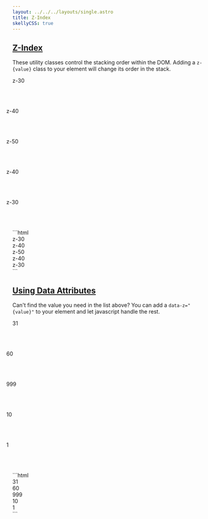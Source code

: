 ```yaml
---
layout: ../../../layouts/single.astro
title: Z-Index
skellyCSS: true
---
```


## [Z-Index](#z-index)

These utility classes control the stacking order within the DOM. Adding a `z-{value}` class to your element will change its order in the stack.

<Classes result="true" >
<Classesrow classname="z-0" result="`z-index: 0`" />
<Classesrow classname="z-10" result="`z-index: 10`" />
<Classesrow classname="z-20" result="`z-index: 20`" />
<Classesrow classname="z-30" result="`z-index: 30`" />
<Classesrow classname="z-40" result="`z-index: 40`" />
<Classesrow classname="z-50" result="`z-index: 50`" />
<Classesrow classname="z-60" result="`z-index: 60`" />
<Classesrow classname="z-70" result="`z-index: 70`" />
<Classesrow classname="z-80" result="`z-index: 80`" />
<Classesrow classname="z-90" result="`z-index: 90`" />
<Classesrow classname="z-100" result="`z-index: 100`" />
<Classesrow classname="-z-10" result="`z-index: -10`" />
<Classesrow classname="-z-20" result="`z-index: -20`" />
<Classesrow classname="z-auto" result="`z-index: auto`" />
</Classes>

<Codedemo>
<div class="rounded-2 block background--dark p-3">
  <div class="flex">
    <div 
      class="pos-rel z-30 background--lavender text--purple text--bold border border--color-white border--width-2 flex--center-content" 
      style="border-radius: 50%; height: 5rem; width: 5rem;">z-30</div>
    <div 
      class="pos-rel z-40 background--light-purple text--white text--bold border border--color-white border--width-2 flex--center-content" 
      style="border-radius: 50%; height: 5rem; width: 5rem; margin-left: -1rem">z-40</div>
    <div 
      class="pos-rel z-50 background--purple text--white text--bold border border--color-white border--width-2 flex--center-content" 
      style="border-radius: 50%; height: 5rem; width: 5rem; margin-left: -1rem">z-50</div>
    <div 
      class="pos-rel z-40 background--light-purple text--white text--bold border border--color-white border--width-2 flex--center-content" 
      style="border-radius: 50%; height: 5rem; width: 5rem; margin-left: -1rem">z-40</div>
    <div 
      class="pos-rel z-30 background--lavender text--purple text--bold border border--color-white border--width-2 flex--center-content" 
      style="border-radius: 50%; height: 5rem; width: 5rem; margin-left: -1rem">z-30</div>
  </div>
</div>
</Codedemo>

<Codemarkup>
```html
<div class="pos-rel z-30">
  z-30
</div>
<div class="pos-rel z-40">
  z-40
</div>
<div class="pos-rel z-50">
  z-50
</div>
<div class="pos-rel z-40">
  z-40
</div>
<div class="pos-rel z-30">
  z-30
</div>
```
</Codemarkup>

## [Using Data Attributes](#using-data-attributes)

<div class="mb-4">
<Requiresjs/>
</div>

Can't find the value you need in the list above? You can add a `data-z="{value}"` to your element and let javascript handle the rest. 

<Codedemo>
<div class="rounded-2 block background--dark p-3">
  <div class="flex">
    <div 
      class="pos-rel background--lavender text--purple text--bold border border--color-white border--width-2 flex--center-content" 
      style="border-radius: 50%; height: 5rem; width: 5rem;"
      data-z="31">31</div>
    <div 
      class="pos-rel background--light-purple text--white text--bold border border--color-white border--width-2 flex--center-content" 
      style="border-radius: 50%; height: 5rem; width: 5rem; margin-left: -1rem"
      data-z="60">60</div>
    <div 
      class="pos-rel background--purple text--white text--bold border border--color-white border--width-2 flex--center-content" 
      style="border-radius: 50%; height: 5rem; width: 5rem; margin-left: -1rem"
      data-z="999">999</div>
    <div 
      class="pos-rel background--light-purple text--white text--bold border border--color-white border--width-2 flex--center-content" 
      style="border-radius: 50%; height: 5rem; width: 5rem; margin-left: -1rem"
      data-z="10">10</div>
    <div 
      class="pos-rel background--lavender text--purple text--bold border border--color-white border--width-2 flex--center-content" 
      style="border-radius: 50%; height: 5rem; width: 5rem; margin-left: -1rem"
      data-z="1">1</div>
  </div>
</div>
</Codedemo>

<Codemarkup>
```html
<div class="pos-rel" data-z="31">
  31
</div>
<div class="pos-rel" data-z="60">
  60
</div>
<div class="pos-rel" data-z="999">
  999
</div>
<div class="pos-rel" data-z="10">
  10
</div>
<div class="pos-rel" data-z="1">
  1
</div>
```
</Codemarkup>